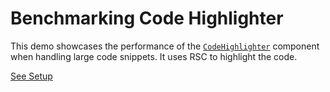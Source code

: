 # Benchmarking Code Highlighter

This demo showcases the performance of the [`CodeHighlighter`](../../../../docs-infra/components/code-highlighter/page.mdx) component when handling large code snippets. It uses RSC to highlight the code.


<DemoCodeHighlighterPerformance />

[See Setup](./demos/code/)
